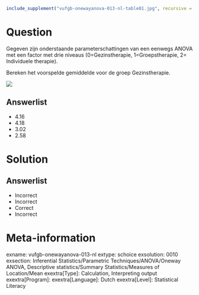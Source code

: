 ```{r, echo = FALSE, results = "hide"}
include_supplement("vufgb-onewayanova-013-nl-table01.jpg", recursive = TRUE)
```

Question
========

Gegeven zijn onderstaande parameterschattingen van een eenwegs ANOVA met een factor met drie niveaus (0=Gezinstherapie, 1=Groepstherapie, 2= Individuele therapie).

Bereken het voorspelde gemiddelde voor de groep Gezinstherapie.

![](vufgb-onewayanova-013-nl-table01.jpg)
  
Answerlist
----------
* 4.16
* 4.18
* 3.02
* 2.58

Solution
========

Answerlist
----------
* Incorrect
* Incorrect
* Correct
* Incorrect

Meta-information
================
exname: vufgb-onewayanova-013-nl
extype: schoice
exsolution: 0010
exsection: Inferential Statistics/Parametric Techniques/ANOVA/Oneway ANOVA, Descriptive statistics/Summary Statistics/Measures of Location/Mean
exextra[Type]: Calculation, Interpreting output
exextra[Program]: 
exextra[Language]: Dutch
exextra[Level]: Statistical Literacy